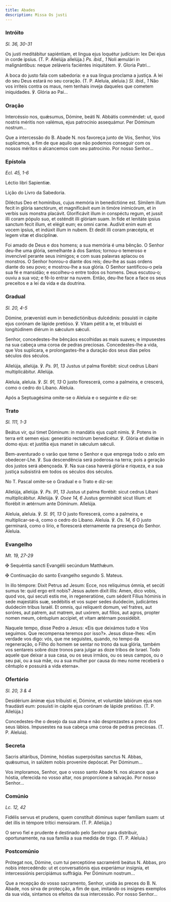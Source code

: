 ```yaml
---
title: Abades
description: Missa Os justi
---
```


### Intróito

<em>Sl. 36, 30-31</em>

<div class="side-by-side not-content">

Os justi meditábitur sapiéntiam, et lingua ejus loquétur judícium: lex Dei
    ejus in corde ipsíus. (T. P. Allelúja allelúja.) <em>Ps. ibid., 1</em> Noli
    æmulári in malignántibus: neque zeláveris faciéntes iniquitátem. ℣. Gloria
    Patri...

A boca do justo fala com sabedoria: e a sua língua proclama a justiça. A lei
    do seu Deus estará no seu coração. (T. P. Aleluia, aleluia.)
    <em>Sl. ibid., 1</em> Não vos irriteis contra os maus, nem tenhais inveja daqueles
    que cometem iniquidades. ℣. Glória ao Pai...

</div>

### Oração

<div class="side-by-side not-content">

Intercéssio nos, quǽsumus, Dómine, beáti
    <span class="text-red-500">N.</span> Abbátis comméndet: ut, quod nostris méritis
    non valémus, ejus patrocínio assequámur. Per Dóminum nostrum...

Que a intercessão do B. Abade <span class="text-red-500">N.</span> nos
    favoreça junto de Vós, Senhor, Vos suplicamos, a fim de que aquilo que não
    podemos conseguir com os nossos méritos o alcancemos com seu patrocínio. Por
    nosso Senhor...

</div>

### Epístola

<em>Ecl. 45, 1-6</em>

<div class="side-by-side not-content">

Léctio libri Sapientiæ.

Lição do Livro da Sabedoria.

Diléctus Deo et homínibus, cujus memória in benedictióne est. Símilem illum
    fecit in glória sanctórum, et magnificávit eum in timóre inimicórum, et in
    verbis suis monstra placávit. Gloríficávit illum in conspéctu regum, et
    jussit illi coram pópulo suo, et osténdit illi glóriam suam. In fide et
    lenitáte ipsíus sanctum fecit illum, et elégit eum; ex omni carne. Audívit
    enim eum et vocem ipsíus, et indúxit illum in nubem. Et dedit illi coram
    præcépta, et legem vitæ et disciplínæ.

Foi amado de Deus e dos homens; a sua memória é uma bênção. O Senhor deu-lhe
    uma glória, semelhante à dos Santos; tornou-o temeroso e invencível perante
    seus inimigos; e com suas palavras aplacou os monstros. O Senhor honrou-o
    diante dos reis; deu-lhe as suas ordens diante do seu povo; e mostrou-lhe a
    sua glória. O Senhor santificou-o pela sua fé e mansidão; e escolheu-o entre
    todos os homens. Deus escutou-o; ouviu a sua voz; e fê-lo entrar na nuvem.
    Então, deu-lhe face a face os seus preceitos e a lei da vida e da doutrina.

</div>

### Gradual

<em>Sl. 20, 4-5</em>

<div class="side-by-side not-content">

Dómine, prævenísti eum in benedictiónibus dulcédinis: posuísti in cápite
    ejus corónam de lápide pretióso. ℣. Vitam pétiit a te, et tribuísti ei
    longitúdinem diérum in sǽculum sǽculi.

Senhor, concedestes-lhe bênçãos escolhidas as mais suaves; e impusestes na
    sua cabeça uma coroa de pedras preciosas. Concedestes-lhe a vida, que Vos
    suplicara, e prolongastes-lhe a duração dos seus dias pelos séculos dos
    séculos.

Allelúja, allelúja. ℣. <em>Ps. 91, 13</em> Justus ut palma florébit: sicut
    cedrus Líbani multiplicábitur. Allelúja.

Aleluia, aleluia. ℣. <em>Sl. 91, 13</em> O justo florescerá, como a
    palmeira, e crescerá, como o cedro do Líbano. Aleluia.

</div>

<aside>Após a Septuagésima omite-se o Aleluia e o seguinte e diz-se:</aside>

### Trato

<em>Sl. 111, 1-3</em>

<div class="side-by-side not-content">

Beátus vir, qui timet Dóminum: in mandátis ejus cupit nimis. ℣. Potens in
    terra erit semen ejus: generátio rectórum benedicétur. ℣. Glória et divítiæ
    in domo ejus: et justítia ejus manet in sǽculum sǽculi.

Bem-aventurado o varão que teme o Senhor e que emprega todo o zelo em
    obedecer-Lhe. ℣. Sua descendência será poderosa na terra; pois a geração dos
    justos será abençoada. ℣. Na sua casa haverá glória e riqueza, e a sua
    justiça subsistirá em todos os séculos dos séculos.

</div>

<aside>No T. Pascal omite-se o Gradual e o Trato e diz-se:</aside>

<div class="side-by-side not-content">

Allelúja, allelúja. ℣. <em>Ps. 91, 13</em> Justus ut palma florébit: sicut
    cedrus Líbani multiplicábitur. Allelúja. ℣. <em>Osee 14, 6</em> Justus
    germinábit sicut lílium: et florébit in ætérnum ante Dóminum. Allelúja.

Aleluia, aleluia. ℣. <em>Sl. 91, 13</em> O justo florescerá, como a
    palmeira, e multiplicar-se-á, como o cedro do Líbano. Aleluia. ℣.
    <em>Os. 14, 6</em> O justo germinará, como o lírio, e florescerá eternamente
    na presença do Senhor. Aleluia.

</div>

### Evangelho

<em>Mt. 19, 27-29</em>

<div class="side-by-side not-content">

<span class="cross text-red-500">✠</span> Sequéntia sancti Evangélii
    secúndum Matthǽum.

<span class="cross text-red-500">✠</span> Continuação do santo Evangelho
    segundo S. Mateus.

In illo témpore: Dixit Petrus ad Jesum: Ecce, nos relíquimus ómnia, et
    secúti sumus te: quid ergo erit nobis? Jesus autem dixit illis: Amen, dico
    vobis, quod vos, qui secuti estis me, in regeneratióne, cum séderit Fílius
    hóminis in sede majestátis suæ, sedébitis et vos super sedes duódecim,
    judicántes duódecim tribus Israël. Et omnis, qui relíquerit domum, vel
    fratres, aut soróres, aut patrem, aut matrem, aut uxórem, aut fílios, aut
    agros, propter nomen meum, céntuplum accípiet, et vitam ætérnam possidébit.

Naquele tempo, disse Pedro a Jesus: «Eis que deixámos tudo e Vos seguimos.
    Que recompensa teremos por isso?». Jesus disse-lhes: «Em verdade vos digo:
    vós, que me seguistes, quando, no tempo da regeneração, o Filho do homem se
    sentar no trono da sua glória, também vos sentareis sobre doze tronos para
    julgar as doze tribos de Israel. Todo aquele que deixar a sua casa, ou os
    seus irmãos, ou os seus campos, ou o seu pai, ou a sua mãe, ou a sua mulher
    por causa do meu nome receberá o cêntuplo e possuirá a vida eterna».

</div>

### Ofertório

<em>Sl. 20, 3 & 4</em>

<div class="side-by-side not-content">

Desidérium ánimæ ejus tribuísti ei, Dómine, et voluntáte labiórum ejus non
    fraudásti eum: posuísti in cápite ejus corónam de lápide pretióso. (T. P.
    Allelúja.)

Concedestes-lhe o desejo da sua alma e não desprezastes a prece dos seus
    lábios. Impusestes na sua cabeça uma coroa de pedras preciosas. (T. P.
    Aleluia).

</div>

### Secreta

<div class="side-by-side not-content">

Sacris altáribus, Dómine, hóstias superpósitas sanctus
    <span class="text-red-500">N.</span> Abbas, quǽsumus, in salútem nobis proveníre
    depóscat. Per Dóminum...

Vos imploramos, Senhor, que o vosso santo Abade
    <span class="text-red-500">N.</span> nos alcance que a hóstia, oferecida no vosso
    altar, nos proporcione a salvação. Por nosso Senhor...

</div>

### Comúnio

<em>Lc. 12, 42</em>

<div class="side-by-side not-content">

Fidélis servus et prudens, quem constítuit dóminus super famíliam suam: ut
    det illis in témpore trítici mensúram. (T. P. Allelúja.)

O servo fiel e prudente é destinado pelo Senhor para distribuir,
    oportunamente, na sua família a sua medida de trigo. (T. P. Aleluia.)

</div>

### Postcomúnio

<div class="side-by-side not-content">

Prótegat nos, Dómine, cum tui perceptióne sacraménti beátus
    <span class="text-red-500">N.</span> Abbas, pro nobis intercedéndo: ut et conversatiónis
    ejus experiámur insígnia, et intercessiónis percipiámus suffrágia. Per Dóminum
    nostrum...

Que a recepção do vosso sacramento, Senhor, unida às preces do B.
    <span class="text-red-500">N.</span> Abade, nos sirva de protecção, a fim de
    que, imitando os insignes exemplos da sua vida, sintamos os efeitos da sua intercessão.
    Por nosso Senhor...

</div>
